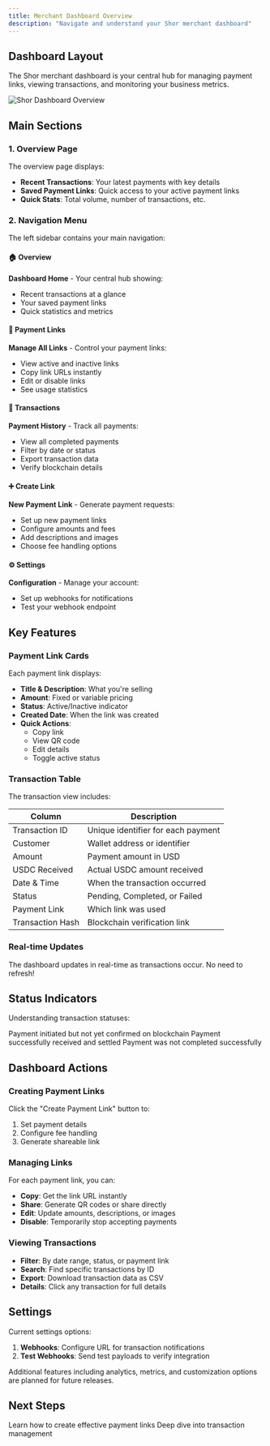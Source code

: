 ```yaml
---
title: Merchant Dashboard Overview
description: "Navigate and understand your Shor merchant dashboard"
---
```


## Dashboard Layout

The Shor merchant dashboard is your central hub for managing payment links, viewing transactions, and monitoring your business metrics.

<Frame>
  <img src="/images/dashboard-overview.png" alt="Shor Dashboard Overview" />
</Frame>

## Main Sections

### 1. Overview Page

The overview page displays:
- **Recent Transactions**: Your latest payments with key details
- **Saved Payment Links**: Quick access to your active payment links
- **Quick Stats**: Total volume, number of transactions, etc.

### 2. Navigation Menu

The left sidebar contains your main navigation:

#### 🏠 Overview
**Dashboard Home** - Your central hub showing:
- Recent transactions at a glance
- Your saved payment links
- Quick statistics and metrics

#### 🔗 Payment Links  
**Manage All Links** - Control your payment links:
- View active and inactive links
- Copy link URLs instantly
- Edit or disable links
- See usage statistics

#### 🧾 Transactions
**Payment History** - Track all payments:
- View all completed payments
- Filter by date or status
- Export transaction data
- Verify blockchain details

#### ➕ Create Link
**New Payment Link** - Generate payment requests:
- Set up new payment links
- Configure amounts and fees
- Add descriptions and images
- Choose fee handling options

#### ⚙️ Settings
**Configuration** - Manage your account:
- Set up webhooks for notifications
- Test your webhook endpoint

## Key Features

### Payment Link Cards

Each payment link displays:
- **Title & Description**: What you're selling
- **Amount**: Fixed or variable pricing
- **Status**: Active/Inactive indicator
- **Created Date**: When the link was created
- **Quick Actions**:
  - Copy link
  - View QR code
  - Edit details
  - Toggle active status

### Transaction Table

The transaction view includes:

| Column | Description |
|--------|-------------|
| Transaction ID | Unique identifier for each payment |
| Customer | Wallet address or identifier |
| Amount | Payment amount in USD |
| USDC Received | Actual USDC amount received |
| Date & Time | When the transaction occurred |
| Status | Pending, Completed, or Failed |
| Payment Link | Which link was used |
| Transaction Hash | Blockchain verification link |

### Real-time Updates

<Note>
The dashboard updates in real-time as transactions occur. No need to refresh!
</Note>

## Status Indicators

Understanding transaction statuses:

<CardGroup cols={3}>
  <Card title="Pending" icon="clock" color="#FFA500">
    Payment initiated but not yet confirmed on blockchain
  </Card>
  <Card title="Completed" icon="check-circle" color="#00FF00">
    Payment successfully received and settled
  </Card>
  <Card title="Failed" icon="x-circle" color="#FF0000">
    Payment was not completed successfully
  </Card>
</CardGroup>

## Dashboard Actions

### Creating Payment Links
Click the "Create Payment Link" button to:
1. Set payment details
2. Configure fee handling
3. Generate shareable link

### Managing Links
For each payment link, you can:
- **Copy**: Get the link URL instantly
- **Share**: Generate QR codes or share directly
- **Edit**: Update amounts, descriptions, or images
- **Disable**: Temporarily stop accepting payments

### Viewing Transactions
- **Filter**: By date range, status, or payment link
- **Search**: Find specific transactions by ID
- **Export**: Download transaction data as CSV
- **Details**: Click any transaction for full details

## Settings

Current settings options:

1. **Webhooks**: Configure URL for transaction notifications
2. **Test Webhooks**: Send test payloads to verify integration

<Note>
Additional features including analytics, metrics, and customization options are planned for future releases.
</Note>

## Next Steps

<CardGroup cols={2}>
  <Card
    title="Create Your First Link"
    icon="plus"
    href="/merchant/creating-payment-links"
  >
    Learn how to create effective payment links
  </Card>
  <Card
    title="Understand Transactions"
    icon="chart-line"
    href="/merchant/viewing-transactions"
  >
    Deep dive into transaction management
  </Card>
</CardGroup>